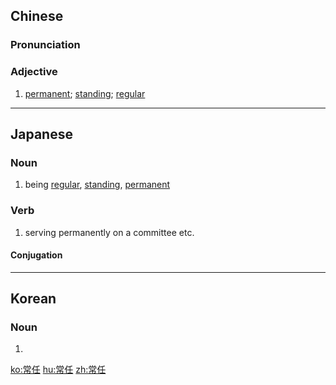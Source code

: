 ==Chinese==
{{zh-forms}}

===Pronunciation===
{{zh-pron
|m=chángrèn
|c=soeng4 jam6
|cat=a
}}

===Adjective===
{{zh-adj}}

# {{lb|zh|attributive}} [[permanent]]; [[standing]]; [[regular]]
#: {{zh-x|常任 理事國|'''permanent''' member (of the UN Security Council)}}

----

==Japanese==
{{ja-kanjitab|じょう|にん|yomi=on}}

===Noun===
{{ja-noun|じょうにん}}

# being [[regular]], [[standing]], [[permanent]]

===Verb===
{{ja-verb-suru|じょうにん}}

# serving permanently on a committee etc.

====Conjugation====
{{ja-suru|じょうにん}}

----

==Korean==
{{ko-hanjatab}}

===Noun===
{{ko-noun|hangeul=상임}}

# {{hanja form of|상임|standing, permanent}}

[[ko:常任]]
[[hu:常任]]
[[zh:常任]]